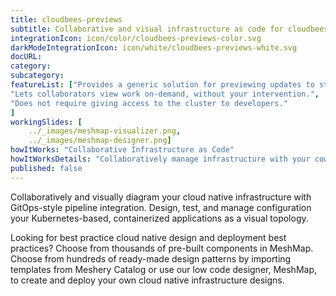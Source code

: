 ```yaml
---
title: cloudbees-previews  
subtitle: Collaborative and visual infrastructure as code for cloudbees-previews
integrationIcon: icon/color/cloudbees-previews-color.svg
darkModeIntegrationIcon: icon/white/cloudbees-previews-white.svg
docURL: 
category: 
subcategory: 
featureList: ["Provides a generic solution for previewing updates to stakeholders.",
"Lets collaborators view work on-demand, without your intervention.",
"Does not require giving access to the cluster to developers."
]
workingSlides: [
    ../_images/meshmap-visualizer.png,
    ../_images/meshmap-designer.png]
howItWorks: "Collaborative Infrastructure as Code"
howItWorksDetails: "Collaboratively manage infrastructure with your coworkers synchronously sharing the same designs."
published: false
---
```

<p>
    
</p>
<p>
    Collaboratively and visually diagram your cloud native infrastructure with GitOps-style pipeline integration. Design, test, and manage configuration your Kubernetes-based, containerized applications as a visual topology.
</p>
<p>
    Looking for best practice cloud native design and deployment best practices? Choose from thousands of pre-built components in MeshMap. Choose from hundreds of ready-made design patterns by importing templates from Meshery Catalog or use our low code designer, MeshMap, to create and deploy your own cloud native infrastructure designs.
</p>